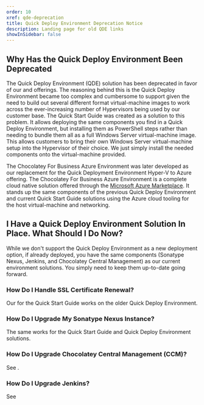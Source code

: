 ```yaml
---
order: 10
xref: qde-deprecation
title: Quick Deploy Environment Deprecation Notice
description: Landing page for old QDE links
showInSidebar: false
---
```


## Why Has the Quick Deploy Environment Been Deprecated

The Quick Deploy Environment (QDE) solution has been deprecated in favor of our <Xref title="Chocolatey For Business Quick Start Guide (QSG)" value="c4b-quick-start-guide" /> and <Xref title="Chocolatey For Business Azure Environment" value="c4b-azure" /> offerings. The reasoning behind this is the Quick Deploy Environment became too complex and cumbersome to support given the need to build out several different format virtual-machine images to work across the ever-increasing number of Hypervisors being used by our customer base. The Quick Start Guide was created as a solution to this problem. It allows deploying the same components you find in a Quick Deploy Environment, but installing them as PowerShell steps rather than needing to bundle them all as a full Windows Server virtual-machine image. This allows customers to bring their own Windows Server virtual-machine setup into the Hypervisor of their choice. We just simply install the needed components onto the virtual-machine provided.

The Chocolatey For Business Azure Environment was later developed as our replacement for the Quick Deployment Environment Hyper-V to Azure offering. The Chocolatey For Business Azure Environment is a complete cloud native solution offered through the [Microsoft Azure Marketplace](https://azuremarketplace.microsoft.com/en-us/marketplace/apps/chocolateysoftwareinc1605695330527.c4b_azure_qde). It stands up the same components of the previous Quick Deploy Environment and current Quick Start Guide solutions using the Azure cloud tooling for the host virtual-machine and networking.

## I Have a Quick Deploy Environment Solution In Place. What Should I Do Now?

While we don't support the Quick Deploy Environment as a new deployment option, if already deployed, you have the same components (Sonatype Nexus, Jenkins, and Chocolatey Central Management) as our current environment solutions. You simply need to keep them up-to-date going forward.

### How Do I Handle SSL Certificate Renewal?

Our <Xref title="certificate renewal documentation" value="quick-start-guide-cert-renewal" /> for the Quick Start Guide works on the older Quick Deploy Environment.

### How Do I Upgrade My Sonatype Nexus Instance?

The same <Xref title="Sonatype Nexus upgrade documentation" value="upgrade-nexus" /> works for the Quick Start Guide and Quick Deploy Environment solutions.

### How Do I Upgrade Chocolatey Central Management (CCM)?

See <Xref title="Chocolatey Central Management Upgrade Documentation" value="ccm-upgrade" />.

### How Do I Upgrade Jenkins?

See <Xref title="Jenkins Upgrade Documentation" value="upgrade-jenkins" />
